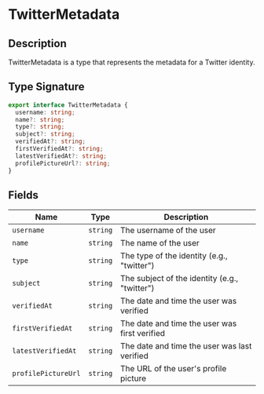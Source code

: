 # TwitterMetadata

## Description

TwitterMetadata is a type that represents the metadata for a Twitter identity.

## Type Signature

```ts
export interface TwitterMetadata {
  username: string;
  name?: string;
  type?: string;
  subject?: string;
  verifiedAt?: string;
  firstVerifiedAt?: string;
  latestVerifiedAt?: string;
  profilePictureUrl?: string;
}
```

## Fields

| Name                | Type     | Description                                   |
| ------------------- | -------- | --------------------------------------------- |
| `username`          | `string` | The username of the user                      |
| `name`              | `string` | The name of the user                          |
| `type`              | `string` | The type of the identity (e.g., "twitter")    |
| `subject`           | `string` | The subject of the identity (e.g., "twitter") |
| `verifiedAt`        | `string` | The date and time the user was verified       |
| `firstVerifiedAt`   | `string` | The date and time the user was first verified |
| `latestVerifiedAt`  | `string` | The date and time the user was last verified  |
| `profilePictureUrl` | `string` | The URL of the user's profile picture         |
